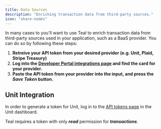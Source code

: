 ```yaml
---
title: Data Sources
description: "Enriching transaction data from third-party sources."
icon: "share-nodes"
---
```


In many cases to you'll want to use Teal to enrich transaction data from third-party sources used in your application, such as a BaaS provider. You can do so by following these steps:

1. **Retreive your API token from your desired provider (e.g. Unit, Plaid, Stripe Treasury)**
2. **Log into the [Developer Portal integrations page](https://developer.teal.dev/integrations) and find the card for your provider.**
3. **Paste the API token from your provider into the input, and press the _Save Token_ button.**

## Unit Integration

In order to generate a token for Unit, log in to the [API tokens page](https://app.s.unit.sh/api-tokens) in the Unit dashboard.

Teal requires a token with only _**read**_ permission for _**transactions**_.
